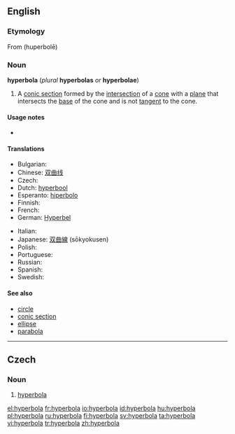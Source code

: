 ==English==

===Etymology===
From {{etyl|grc}} '''{{polytonic|[[ὑπερβολή]]}}''' (huperbolē)

===Noun===
{{wikipedia}}
'''hyperbola''' (''plural'' '''hyperbolas''' ''or'' '''hyperbolae''')

# {{geometry}} A [[conic section]] formed by the [[intersection]] of a [[cone]] with a [[plane]] that intersects the [[base]] of the cone and is not [[tangent]] to the cone.

====Usage notes====
*{{en-usage-h-an}}

====Translations====
{{trans-top|geometric curve}}
* Bulgarian: {{t+|bg|хипербола|f|sc=Cyrl}}
* Chinese: [[双曲线]]
* Czech: {{t-|cs|hyperbola|f}}
* Dutch: [[hyperbool]] {{m}}
* Esperanto: [[hiperbolo]]
* Finnish: {{t-|fi|hyperbeli}}
* French: {{t+|fr|hyperbole|f}}
* German: [[Hyperbel]] {{f}}
{{trans-mid}}
* Italian: {{t+|it|iperbole|f}}
* Japanese: [[双曲線]] (sōkyokusen)
* Polish: {{t+|pl|hiperbola|f}}
* Portuguese: {{t+|pt|hipérbole|f}}
* Russian: {{t+|ru|гипербола|sc=Cyrl}}
* Spanish: {{t+|es|hipérbola|f}}
* Swedish: {{t+|sv|hyperbel|c}}
{{trans-bottom}}

====See also====
* [[circle]]
* [[conic section]]
* [[ellipse]]
* [[parabola]]

----

==Czech==

===Noun===
{{cs-noun|g=f}}

# [[hyperbola#English|hyperbola]] {{geometry|lang=cs}}

[[el:hyperbola]]
[[fr:hyperbola]]
[[io:hyperbola]]
[[id:hyperbola]]
[[hu:hyperbola]]
[[pl:hyperbola]]
[[ru:hyperbola]]
[[fi:hyperbola]]
[[sv:hyperbola]]
[[ta:hyperbola]]
[[vi:hyperbola]]
[[tr:hyperbola]]
[[zh:hyperbola]]